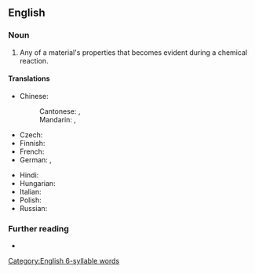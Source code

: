 ==English==
{{rfd|en}}
{{wikipedia}}

===Noun===
{{en-noun}}

# {{lb|en|chemistry}} Any of a material's properties that becomes evident during a chemical reaction.

====Translations====
{{trans-top|any of a material's properties that becomes evident during a chemical reaction}}
* Chinese:
*: Cantonese: {{t|yue|化學性質}}, {{t|yue|化学性质|tr=faa3 hok6 sing3 zat1}}
*: Mandarin: {{t+|cmn|化學性質}}, {{t+|cmn|化学性质|tr=huàxué xìngzhì, huàxué xìngzhí}}
* Czech: {{t|cs|chemická vlastnost|f}}
* Finnish: {{t|fi|[[kemiallinen]] [[ominaisuus]]}}
* French: {{t|fr|propriété chimique|f}}
* German: {{t|de|chemische Eigenschaft|f}}, {{t|de|chemische Stoffeigenschaft|f}}
{{trans-mid}}
* Hindi: {{t|hi|रासायनिक गुण|tr=rāsāyanik guṇ|m}}
* Hungarian: {{t|hu|kémiai tulajdonság}}
* Italian: {{t-needed|it}}
* Polish: {{t|pl|właściwość chemiczna|f}}
* Russian: {{t-needed|ru}}
{{trans-bottom}}

===Further reading===
* {{R:Merriam-Webster}}

[[Category:English 6-syllable words]]